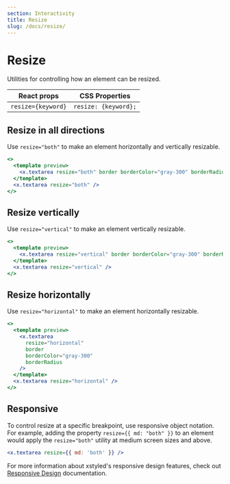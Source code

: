 ```yaml
---
section: Interactivity
title: Resize
slug: /docs/resize/
---
```


# Resize

Utilities for controlling how an element can be resized.

<carbon-ad />

| React props        | CSS Properties       |
| ------------------ | -------------------- |
| `resize={keyword}` | `resize: {keyword};` |

## Resize in all directions

Use `resize="both"` to make an element horizontally and vertically resizable.

```jsx preview color=amber
<>
  <template preview>
    <x.textarea resize="both" border borderColor="gray-300" borderRadius />
  </template>
  <x.textarea resize="both" />
</>
```

## Resize vertically

Use `resize="vertical"` to make an element vertically resizable.

```jsx preview color=indigo
<>
  <template preview>
    <x.textarea resize="vertical" border borderColor="gray-300" borderRadius />
  </template>
  <x.textarea resize="vertical" />
</>
```

## Resize horizontally

Use `resize="horizontal"` to make an element horizontally resizable.

```jsx preview color=purple
<>
  <template preview>
    <x.textarea
      resize="horizontal"
      border
      borderColor="gray-300"
      borderRadius
    />
  </template>
  <x.textarea resize="horizontal" />
</>
```

## Responsive

To control resize at a specific breakpoint, use responsive object notation. For example, adding the property `resize={{ md: "both" }}` to an element would apply the `resize="both"` utility at medium screen sizes and above.

```jsx
<x.textarea resize={{ md: 'both' }} />
```

For more information about xstyled's responsive design features, check out [Responsive Design](/docs/responsive-design/) documentation.
